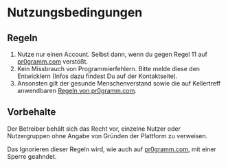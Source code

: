 
# Nutzungsbedingungen

## Regeln
1. Nutze nur einen Account. Selbst dann, wenn du gegen Regel 11 auf [pr0gramm.com](https://pr0gramm.com) verstößt.
2. Kein Missbrauch von Programmierfehlern. Bitte melde diese den Entwicklern (Infos dazu findest Du auf der <Link to="/contact">Kontaktseite</Link>).
3. Ansonsten gilt der gesunde Menschenverstand sowie die auf Kellertreff anwendbaren [Regeln von pr0gramm.com](https://pr0gramm.com/faq/rules/rules).

## Vorbehalte
Der Betreiber behält sich das Recht vor, einzelne Nutzer oder Nutzergruppen ohne Angabe von Gründen der Plattform zu verweisen.

Das Ignorieren dieser Regeln wird, wie auch auf [pr0gramm.com](https://pr0gramm.com), mit einer Sperre geahndet.
